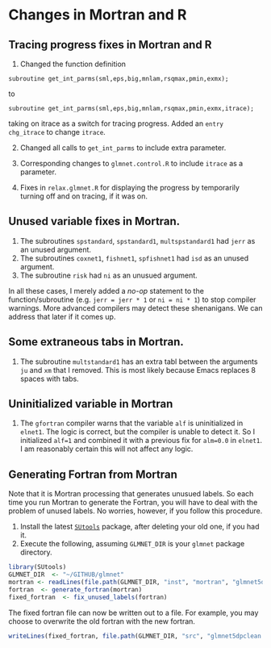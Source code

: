 # Changes in Mortran and R

## Tracing progress fixes in Mortran and R

1. Changed the function definition

```
subroutine get_int_parms(sml,eps,big,mnlam,rsqmax,pmin,exmx);
```
to 
```
subroutine get_int_parms(sml,eps,big,mnlam,rsqmax,pmin,exmx,itrace);
```

taking on itrace as a switch for tracing progress. Added an `entry
chg_itrace` to change `itrace`.

2. Changed all calls to `get_int_parms` to include extra parameter.

3. Corresponding changes to `glmnet.control.R` to include `itrace` as a
   parameter. 

4. Fixes in `relax.glmnet.R` for displaying the progress by
   temporarily turning off and on tracing, if it was on. 


## Unused variable fixes in Mortran. 

1. The subroutines `spstandard`, `spstandard1`, `multspstandard1` had `jerr` as an unused
   argument. 
2. The subroutines `coxnet1`, `fishnet1`, `spfishnet1` had `isd` as an
   unused argument.
3. The subroutine `risk` had `ni` as an unusued argument.

In all these cases, I merely added a _no-op_ statement to the
function/subroutine (e.g. `jerr = jerr * 1` or `ni = ni * 1`) to stop
compiler warnings. More advanced compilers may detect these
shenanigans. We can address that later if it comes up.

## Some extraneous tabs in Mortran.

1. The subroutine `multstandard1` has an extra tabl between the
   arguments `ju` and `xm` that I removed. This is most likely because
   Emacs replaces 8 spaces with tabs. 
   
## Uninitialized variable in Mortran

1. The `gfortran` compiler warns that the variable `alf` is
   uninitialized in `elnet1`. The logic is correct, but the compiler
   is unable to detect it.  So I initialized `alf=1` and combined it
   with a previous fix for `alm=0.0` in `elnet1`.  I am reasonably
   certain this will not affect any logic.
   
## Generating Fortran from Mortran

Note that it is Mortran processing that generates unusued labels. So
each time you run Mortran to generate the Fortran, you will have to
deal with the problem of unused labels. No worries, however, if you
follow this procedure.

1. Install the latest [`SUtools`](https://github.com/bnaras/SUtools)
   package, after deleting your old one, if you had it.
2. Execute the following, assuming `GLMNET_DIR` is your `glmnet`
   package directory.

```r
library(SUtools)
GLMNET_DIR  <- "~/GITHUB/glmnet"
mortran <- readLines(file.path(GLMNET_DIR, "inst", "mortran", "glmnet5dpclean.m"))
fortran  <- generate_fortran(mortran)
fixed_fortran  <- fix_unused_labels(fortran)
```

The fixed fortran file can now be written out to a file. For example,
you may choose to overwrite the old fortran with the new fortran.

```r
writeLines(fixed_fortran, file.path(GLMNET_DIR, "src", "glmnet5dpclean.f"))
```
